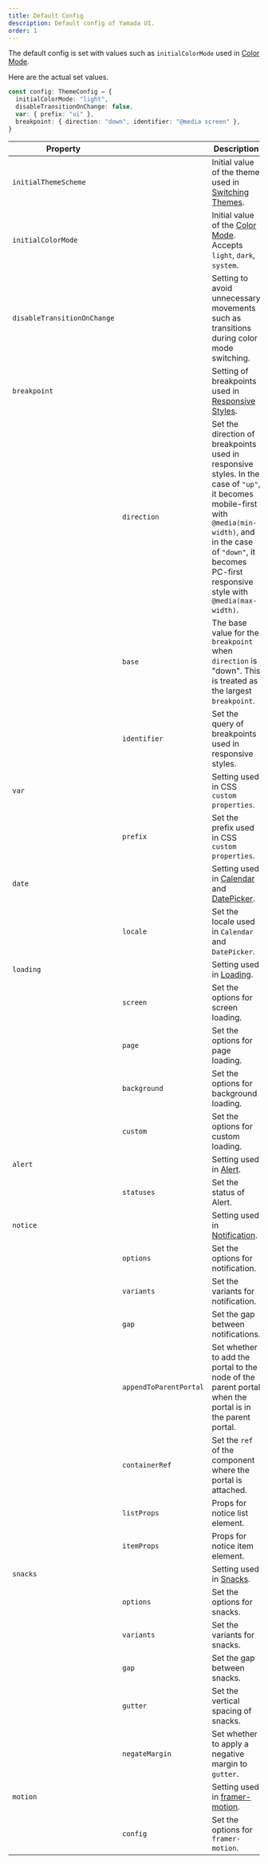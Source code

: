 ```yaml
---
title: Default Config
description: Default config of Yamada UI.
order: 1
---
```


The default config is set with values such as `initialColorMode` used in [Color Mode](/styled-system/color-mode).

Here are the actual set values.

```ts
const config: ThemeConfig = {
  initialColorMode: "light",
  disableTransitionOnChange: false,
  var: { prefix: "ui" },
  breakpoint: { direction: "down", identifier: "@media screen" },
}
```

| Property                    |                        | Description                                                                                                                                                                                                                      | Default            |
| --------------------------- | ---------------------- | -------------------------------------------------------------------------------------------------------------------------------------------------------------------------------------------------------------------------------- | ------------------ |
| `initialThemeScheme`        |                        | Initial value of the theme used in [Switching Themes](/styled-system/theming/switch-themes).                                                                                                                                     | `"base"`           |
| `initialColorMode`          |                        | Initial value of the [Color Mode](/styled-system/color-mode). Accepts `light`, `dark`, `system`.                                                                                                                                 | `"light"`          |
| `disableTransitionOnChange` |                        | Setting to avoid unnecessary movements such as transitions during color mode switching.                                                                                                                                          | `false`            |
| `breakpoint`                |                        | Setting of breakpoints used in [Responsive Styles](/styled-system/responsive-styles).                                                                                                                                            |                    |
|                             | `direction`            | Set the direction of breakpoints used in responsive styles. In the case of `"up"`, it becomes mobile-first with `@media(min-width)`, and in the case of `"down"`, it becomes PC-first responsive style with `@media(max-width)`. | `"down"`           |
|                             | `base`                 | The base value for the `breakpoint` when `direction` is "down". This is treated as the largest `breakpoint`.                                                                                                                     | `"9999px"`         |
|                             | `identifier`           | Set the query of breakpoints used in responsive styles.                                                                                                                                                                          | `"@media screen" ` |
| `var`                       |                        | Setting used in CSS `custom properties`.                                                                                                                                                                                         |                    |
|                             | `prefix`               | Set the prefix used in CSS `custom properties`.                                                                                                                                                                                  | `"ui"`             |
| `date`                      |                        | Setting used in [Calendar](/components/data-display/calendar) and [DatePicker](/components/forms/date-picker).                                                                                                                   |                    |
|                             | `locale`               | Set the locale used in `Calendar` and `DatePicker`.                                                                                                                                                                              | `"en"`             |
| `loading`                   |                        | Setting used in [Loading](/styled-system/loading).                                                                                                                                                                               |                    |
|                             | `screen`               | Set the options for screen loading.                                                                                                                                                                                              | `undefined`        |
|                             | `page`                 | Set the options for page loading.                                                                                                                                                                                                | `undefined`        |
|                             | `background`           | Set the options for background loading.                                                                                                                                                                                          | `undefined`        |
|                             | `custom`               | Set the options for custom loading.                                                                                                                                                                                              | `undefined`        |
| `alert`                     |                        | Setting used in [Alert](/components/feedback/alert).                                                                                                                                                                             |                    |
|                             | `statuses`             | Set the status of Alert.                                                                                                                                                                                                         | `undefined`        |
| `notice`                    |                        | Setting used in [Notification](/styled-system/notification).                                                                                                                                                                     |                    |
|                             | `options`              | Set the options for notification.                                                                                                                                                                                                | `undefined`        |
|                             | `variants`             | Set the variants for notification.                                                                                                                                                                                               | `undefined`        |
|                             | `gap`                  | Set the gap between notifications.                                                                                                                                                                                               | `"md"`             |
|                             | `appendToParentPortal` | Set whether to add the portal to the node of the parent portal when the portal is in the parent portal.                                                                                                                          | `true`             |
|                             | `containerRef`         | Set the `ref` of the component where the portal is attached.                                                                                                                                                                     | `undefined`        |
|                             | `listProps`            | Props for notice list element.                                                                                                                                                                                                   | `undefined`        |
|                             | `itemProps`            | Props for notice item element.                                                                                                                                                                                                   | `undefined`        |
| `snacks`                    |                        | Setting used in [Snacks](/hooks/use-snacks).                                                                                                                                                                                     |                    |
|                             | `options`              | Set the options for snacks.                                                                                                                                                                                                      | `undefined`        |
|                             | `variants`             | Set the variants for snacks.                                                                                                                                                                                                     | `undefined`        |
|                             | `gap`                  | Set the gap between snacks.                                                                                                                                                                                                      | `"md"`             |
|                             | `gutter`               | Set the vertical spacing of snacks.                                                                                                                                                                                              | `[0, 0]`           |
|                             | `negateMargin`         | Set whether to apply a negative margin to `gutter`.                                                                                                                                                                              | `true`             |
| `motion`                    |                        | Setting used in [framer-motion](https://www.framer.com/motion/motion-config/).                                                                                                                                                   |                    |
|                             | `config`               | Set the options for `framer-motion`.                                                                                                                                                                                             | `undefined`        |
